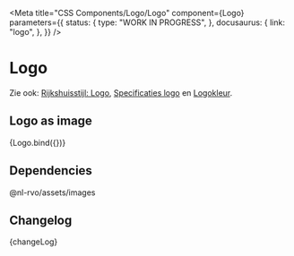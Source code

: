 
<Meta
  title="CSS Components/Logo/Logo"
  component={Logo}
  parameters={{
    status: {
      type: "WORK IN PROGRESS",
    },
    docusaurus: {
      link: "logo",
    },
  }}
/>

# Logo

Zie ook: [Rijkshuisstijl: Logo](https://www.rijkshuisstijl.nl/basiselementen/basiselementen-offline/logo), [Specificaties logo](https://www.rijkshuisstijl.nl/basiselementen/basiselementen-offline/logo/specificaties-logo) en [Logokleur](https://www.rijkshuisstijl.nl/basiselementen/basiselementen-offline/logo/logokleuren).

## Logo as image

<Canvas>
  <Story name="Logo" args={defaultArgs}>
    {Logo.bind({})}
  </Story>
</Canvas>

## Dependencies

@nl-rvo/assets/images

## Changelog

<Description>{changeLog}</Description>
